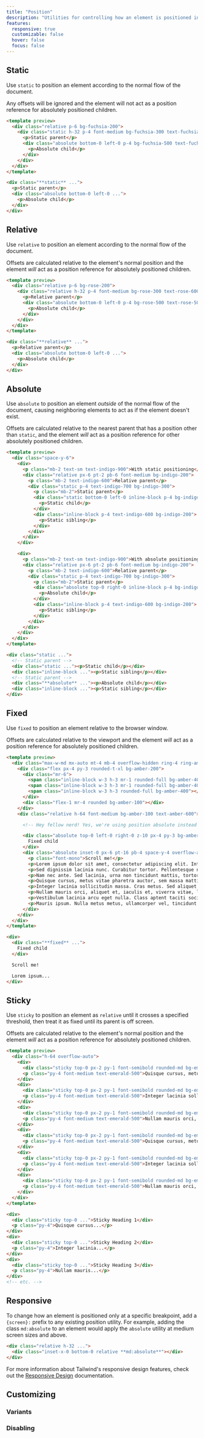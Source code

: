 ```yaml
---
title: "Position"
description: "Utilities for controlling how an element is positioned in the DOM."
features:
  responsive: true
  customizable: false
  hover: false
  focus: false
---
```




## Static

Use `static` to position an element according to the normal flow of the document.

Any offsets will be ignored and the element will not act as a position reference for absolutely positioned children.

```html fuchsia
<template preview>
  <div class="relative p-6 bg-fuchsia-200">
    <div class="static h-32 p-4 font-medium bg-fuchsia-300 text-fuchsia-600">
      <p>Static parent</p>
      <div class="absolute bottom-0 left-0 p-4 bg-fuchsia-500 text-fuchsia-50">
        <p>Absolute child</p>
      </div>
    </div>
  </div>
</template>

<div class="**static** ...">
  <p>Static parent</p>
  <div class="absolute bottom-0 left-0 ...">
    <p>Absolute child</p>
  </div>
</div>
```

## Relative

Use `relative` to position an element according to the normal flow of the document.

Offsets are calculated relative to the element's normal position and the element *will* act as a position reference for absolutely positioned children.

```html rose
<template preview>
  <div class="relative p-6 bg-rose-200">
    <div class="relative h-32 p-4 font-medium bg-rose-300 text-rose-600">
      <p>Relative parent</p>
      <div class="absolute bottom-0 left-0 p-4 bg-rose-500 text-rose-50">
        <p>Absolute child</p>
      </div>
    </div>
  </div>
</template>

<div class="**relative** ...">
  <p>Relative parent</p>
  <div class="absolute bottom-0 left-0 ...">
    <p>Absolute child</p>
  </div>
</div>
```

## Absolute

Use `absolute` to position an element *outside* of the normal flow of the document, causing neighboring elements to act as if the element doesn't exist.

Offsets are calculated relative to the nearest parent that has a position other than `static`, and the element *will* act as a position reference for other absolutely positioned children.

```html indigo
<template preview>
  <div class="space-y-6">
    <div>
      <p class="mb-2 text-sm text-indigo-900">With static positioning</p>
      <div class="relative px-6 pt-2 pb-6 font-medium bg-indigo-200">
        <p class="mb-2 text-indigo-600">Relative parent</p>
        <div class="static p-4 text-indigo-700 bg-indigo-300">
          <p class="mb-2">Static parent</p>
          <div class="static bottom-0 left-0 inline-block p-4 bg-indigo-500 text-indigo-50">
            <p>Static child</p>
          </div>
          <div class="inline-block p-4 text-indigo-600 bg-indigo-200">
            <p>Static sibling</p>
          </div>
        </div>
      </div>
    </div>

    <div>
      <p class="mb-2 text-sm text-indigo-900">With absolute positioning</p>
      <div class="relative px-6 pt-2 pb-6 font-medium bg-indigo-200">
        <p class="mb-2 text-indigo-600">Relative parent</p>
        <div class="static p-4 text-indigo-700 bg-indigo-300">
          <p class="mb-2">Static parent</p>
          <div class="absolute top-0 right-0 inline-block p-4 bg-indigo-500 text-indigo-50">
            <p>Absolute child</p>
          </div>
          <div class="inline-block p-4 text-indigo-600 bg-indigo-200">
            <p>Static sibling</p>
          </div>
        </div>
      </div>
    </div>
  </div>
</template>

<div class="static ...">
  <!-- Static parent -->
  <div class="static ..."><p>Static child</p></div>
  <div class="inline-block ..."><p>Static sibling</p></div>
  <!-- Static parent -->
  <div class="**absolute** ..."><p>Absolute child</p></div>
  <div class="inline-block ..."><p>Static sibling</p></div>
</div>

```

## Fixed

Use `fixed` to position an element relative to the browser window.

Offsets are calculated relative to the viewport and the element *will* act as a position reference for absolutely positioned children.

```html amber
<template preview>
  <div class="max-w-md mx-auto mt-4 mb-4 overflow-hidden ring-4 ring-amber-300 rounded-xl">
    <div class="flex px-4 py-3 rounded-t-xl bg-amber-200">
      <div class="mr-6">
        <span class="inline-block w-3 h-3 mr-1 rounded-full bg-amber-400"></span>
        <span class="inline-block w-3 h-3 mr-1 rounded-full bg-amber-400"></span>
        <span class="inline-block w-3 h-3 rounded-full bg-amber-400"></span>
      </div>
      <div class="flex-1 mr-4 rounded bg-amber-100"></div>
    </div>
    <div class="relative h-64 font-medium bg-amber-100 text-amber-600">

      <!-- Hey fellow nerd! Yes, we're using position absolute instead of position fixed in the demo; it's the best way we could come up with to demonstrate how position fixed works without totally jacking up the layout of the entire documentation site. Forgive us! 😄 -->

      <div class="absolute top-0 left-0 right-0 z-10 px-4 py-3 bg-amber-300 text-amber-700">
        Fixed child
      </div>
      <div class="absolute inset-0 px-6 pt-16 pb-4 space-y-4 overflow-auto font-flow">
        <p class="font-mono">Scroll me!</p>
        <p>Lorem ipsum dolor sit amet, consectetur adipiscing elit. Integer nec odio. Praesent libero. Sed cursus ante dapibus diam. Sed nisi. Nulla quis sem at nibh elementum imperdiet. Duis sagittis ipsum. Praesent mauris. Fusce nec tellus sed augue semper porta. Mauris massa. Vestibulum lacinia arcu eget nulla. Class aptent taciti sociosqu ad litora torquent per conubia nostra, per inceptos himenaeos. Curabitur sodales ligula in libero. </p>
        <p>Sed dignissim lacinia nunc. Curabitur tortor. Pellentesque nibh. Aenean quam. In scelerisque sem at dolor. Maecenas mattis. Sed convallis tristique sem. Proin ut ligula vel nunc egestas porttitor. Morbi lectus risus, iaculis vel, suscipit quis, luctus non, massa. Fusce ac turpis quis ligula lacinia aliquet. Mauris ipsum. Nulla metus metus, ullamcorper vel, tincidunt sed, euismod in, nibh. Quisque volutpat condimentum velit. Class aptent taciti sociosqu ad litora torquent per conubia nostra, per inceptos himenaeos. </p>
        <p>Nam nec ante. Sed lacinia, urna non tincidunt mattis, tortor neque adipiscing diam, a cursus ipsum ante quis turpis. Nulla facilisi. Ut fringilla. Suspendisse potenti. Nunc feugiat mi a tellus consequat imperdiet. Vestibulum sapien. Proin quam. Etiam ultrices. Suspendisse in justo eu magna luctus suscipit. Sed lectus. Integer euismod lacus luctus magna. </p>
        <p>Quisque cursus, metus vitae pharetra auctor, sem massa mattis sem, at interdum magna augue eget diam. Vestibulum ante ipsum primis in faucibus orci luctus et ultrices posuere cubilia Curae; Morbi lacinia molestie dui. Praesent blandit dolor. Sed non quam. In vel mi sit amet augue congue elementum. Morbi in ipsum sit amet pede facilisis laoreet. Donec lacus nunc, viverra nec, blandit vel, egestas et, augue. Vestibulum tincidunt malesuada tellus. Ut ultrices ultrices enim. Curabitur sit amet mauris. Morbi in dui quis est pulvinar ullamcorper. Nulla facilisi. </p>
        <p>Integer lacinia sollicitudin massa. Cras metus. Sed aliquet risus a tortor. Integer id quam. Morbi mi. Quisque nisl felis, venenatis tristique, dignissim in, ultrices sit amet, augue. Proin sodales libero eget ante. Nulla quam. Aenean laoreet. Vestibulum nisi lectus, commodo ac, facilisis ac, ultricies eu, pede. Ut orci risus, accumsan porttitor, cursus quis, aliquet eget, justo. Sed pretium blandit orci. Ut eu diam at pede suscipit sodales. Aenean lectus elit, fermentum non, convallis id, sagittis at, neque. </p>
        <p>Nullam mauris orci, aliquet et, iaculis et, viverra vitae, ligula. Nulla ut felis in purus aliquam imperdiet. Maecenas aliquet mollis lectus. Vivamus consectetuer risus et tortor. Lorem ipsum dolor sit amet, consectetur adipiscing elit. Integer nec odio. Praesent libero. Sed cursus ante dapibus diam. Sed nisi. Nulla quis sem at nibh elementum imperdiet. Duis sagittis ipsum. Praesent mauris. Fusce nec tellus sed augue semper porta. Mauris massa. </p>
        <p>Vestibulum lacinia arcu eget nulla. Class aptent taciti sociosqu ad litora torquent per conubia nostra, per inceptos himenaeos. Curabitur sodales ligula in libero. Sed dignissim lacinia nunc. Curabitur tortor. Pellentesque nibh. Aenean quam. In scelerisque sem at dolor. Maecenas mattis. Sed convallis tristique sem. Proin ut ligula vel nunc egestas porttitor. Morbi lectus risus, iaculis vel, suscipit quis, luctus non, massa. Fusce ac turpis quis ligula lacinia aliquet. </p>
        <p>Mauris ipsum. Nulla metus metus, ullamcorper vel, tincidunt sed, euismod in, nibh. Quisque volutpat condimentum velit. Class aptent taciti sociosqu ad litora torquent per conubia nostra, per inceptos himenaeos. Nam nec ante. Sed lacinia, urna non tincidunt mattis, tortor neque adipiscing diam, a cursus ipsum ante quis turpis. Nulla facilisi. Ut fringilla. Suspendisse potenti. Nunc feugiat mi a tellus consequat imperdiet. Vestibulum sapien. Proin quam. </p>
      </div>
    </div>
  </div>
</template>

<div>
  <div class="**fixed** ...">
    Fixed child
  </div>

  Scroll me!

  Lorem ipsum...
</div>
```

## Sticky

Use `sticky` to position an element as `relative` until it crosses a specified threshold, then treat it as fixed until its parent is off screen.

Offsets are calculated relative to the element's normal position and the element *will* act as a position reference for absolutely positioned children.

```html emerald
<template preview>
  <div class="h-64 overflow-auto">
    <div>
      <div class="sticky top-0 px-2 py-1 font-semibold rounded-md bg-emerald-200 text-emerald-600">Sticky Heading 1</div>
      <p class="py-4 font-medium text-emerald-500">Quisque cursus, metus vitae pharetra auctor, sem massa mattis sem, at interdum magna augue eget diam. Vestibulum ante ipsum primis in faucibus orci luctus et ultrices posuere cubilia Curae; Morbi lacinia molestie dui. Praesent blandit dolor. Sed non quam. In vel mi sit amet augue congue elementum. Morbi in ipsum sit amet pede facilisis laoreet. Donec lacus nunc, viverra nec, blandit vel, egestas et, augue. Vestibulum tincidunt malesuada tellus. Ut ultrices ultrices enim. Curabitur sit amet mauris. Morbi in dui quis est pulvinar ullamcorper. Nulla facilisi. </p>
    </div>
    <div>
      <div class="sticky top-0 px-2 py-1 font-semibold rounded-md bg-emerald-200 text-emerald-600">Sticky Heading 2</div>
      <p class="py-4 font-medium text-emerald-500">Integer lacinia sollicitudin massa. Cras metus. Sed aliquet risus a tortor. Integer id quam. Morbi mi. Quisque nisl felis, venenatis tristique, dignissim in, ultrices sit amet, augue. Proin sodales libero eget ante. Nulla quam. Aenean laoreet. Vestibulum nisi lectus, commodo ac, facilisis ac, ultricies eu, pede. Ut orci risus, accumsan porttitor, cursus quis, aliquet eget, justo. Sed pretium blandit orci. Ut eu diam at pede suscipit sodales. Aenean lectus elit, fermentum non, convallis id, sagittis at, neque. </p>
    </div>
    <div>
      <div class="sticky top-0 px-2 py-1 font-semibold rounded-md bg-emerald-200 text-emerald-600">Sticky Heading 3</div>
      <p class="py-4 font-medium text-emerald-500">Nullam mauris orci, aliquet et, iaculis et, viverra vitae, ligula. Nulla ut felis in purus aliquam imperdiet. Maecenas aliquet mollis lectus. Vivamus consectetuer risus et tortor. Lorem ipsum dolor sit amet, consectetur adipiscing elit. Integer nec odio. Praesent libero. Sed cursus ante dapibus diam. Sed nisi. Nulla quis sem at nibh elementum imperdiet. Duis sagittis ipsum. Praesent mauris. Fusce nec tellus sed augue semper porta. Mauris massa. </p>
    </div>
    <div>
      <div class="sticky top-0 px-2 py-1 font-semibold rounded-md bg-emerald-200 text-emerald-600">Sticky Heading 4</div>
      <p class="py-4 font-medium text-emerald-500">Quisque cursus, metus vitae pharetra auctor, sem massa mattis sem, at interdum magna augue eget diam. Vestibulum ante ipsum primis in faucibus orci luctus et ultrices posuere cubilia Curae; Morbi lacinia molestie dui. Praesent blandit dolor. Sed non quam. In vel mi sit amet augue congue elementum. Morbi in ipsum sit amet pede facilisis laoreet. Donec lacus nunc, viverra nec, blandit vel, egestas et, augue. Vestibulum tincidunt malesuada tellus. Ut ultrices ultrices enim. Curabitur sit amet mauris. Morbi in dui quis est pulvinar ullamcorper. Nulla facilisi. </p>
    </div>
    <div>
      <div class="sticky top-0 px-2 py-1 font-semibold rounded-md bg-emerald-200 text-emerald-600">Sticky Heading 5</div>
      <p class="py-4 font-medium text-emerald-500">Integer lacinia sollicitudin massa. Cras metus. Sed aliquet risus a tortor. Integer id quam. Morbi mi. Quisque nisl felis, venenatis tristique, dignissim in, ultrices sit amet, augue. Proin sodales libero eget ante. Nulla quam. Aenean laoreet. Vestibulum nisi lectus, commodo ac, facilisis ac, ultricies eu, pede. Ut orci risus, accumsan porttitor, cursus quis, aliquet eget, justo. Sed pretium blandit orci. Ut eu diam at pede suscipit sodales. Aenean lectus elit, fermentum non, convallis id, sagittis at, neque. </p>
    </div>
    <div>
      <div class="sticky top-0 px-2 py-1 font-semibold rounded-md bg-emerald-200 text-emerald-600">Sticky Heading 6</div>
      <p class="py-4 font-medium text-emerald-500">Nullam mauris orci, aliquet et, iaculis et, viverra vitae, ligula. Nulla ut felis in purus aliquam imperdiet. Maecenas aliquet mollis lectus. Vivamus consectetuer risus et tortor. Lorem ipsum dolor sit amet, consectetur adipiscing elit. Integer nec odio. Praesent libero. Sed cursus ante dapibus diam. Sed nisi. Nulla quis sem at nibh elementum imperdiet. Duis sagittis ipsum. Praesent mauris. Fusce nec tellus sed augue semper porta. Mauris massa. </p>
    </div>
  </div>
</template>

<div>
  <div class="sticky top-0 ...">Sticky Heading 1</div>
  <p class="py-4">Quisque cursus...</p>
</div>
<div>
  <div class="sticky top-0 ...">Sticky Heading 2</div>
  <p class="py-4">Integer lacinia...</p>
</div>
<div>
  <div class="sticky top-0 ...">Sticky Heading 3</div>
  <p class="py-4">Nullam mauris...</p>
</div>
<!-- etc. -->
```

## Responsive

To change how an element is positioned only at a specific breakpoint, add a `{screen}:` prefix to any existing position utility. For example, adding the class `md:absolute` to an element would apply the `absolute` utility at medium screen sizes and above.

```html
<div class="relative h-32 ...">
  <div class="inset-x-0 bottom-0 relative **md:absolute**"></div>
</div>
```

For more information about Tailwind's responsive design features, check out the [Responsive Design](/docs/responsive-design) documentation.

## Customizing

### Variants

<Variants plugin="position" />

### Disabling

<Disabling plugin="position" />
